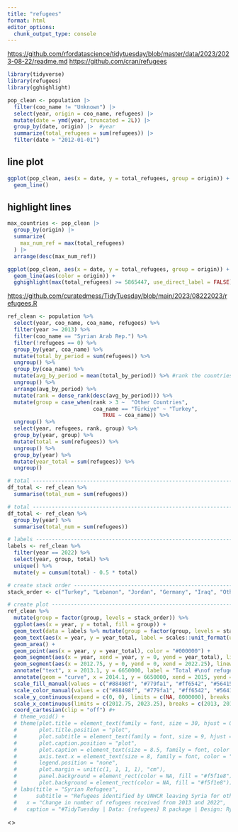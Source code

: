 ```yaml
---
title: "refugees"
format: html
editor_options: 
  chunk_output_type: console
---
```


<https://github.com/rfordatascience/tidytuesday/blob/master/data/2023/2023-08-22/readme.md>
<https://github.com/cran/refugees>

```r
library(tidyverse)
library(refugees)
library(gghighlight)

pop_clean <- population |> 
  filter(coo_name != "Unknown") |> 
  select(year, origin = coo_name, refugees) |> 
  mutate(date = ymd(year, truncated = 2L)) |>
  group_by(date, origin) |>  #year
  summarize(total_refugees = sum(refugees)) |> 
  filter(date > "2012-01-01")

```

## line plot
```r
ggplot(pop_clean, aes(x = date, y = total_refugees, group = origin)) +
  geom_line() 

```

## highlight lines
```r
max_countries <- pop_clean |> 
  group_by(origin) |> 
  summarize(
    max_num_ref = max(total_refugees)
  ) |> 
  arrange(desc(max_num_ref))

ggplot(pop_clean, aes(x = date, y = total_refugees, group = origin)) +
  geom_line(aes(color = origin)) +
  gghighlight(max(total_refugees) >= 5865447, use_direct_label = FALSE)
```

























<https://github.com/curatedmess/TidyTuesday/blob/main/2023/08222023/refugees.R>

```r
ref_clean <- population %>% 
  select(year, coo_name, coa_name, refugees) %>%
  filter(year >= 2013) %>%
  filter(coo_name == "Syrian Arab Rep.") %>%
  filter(!refugees == 0) %>% 
  group_by(year, coa_name) %>% 
  mutate(total_by_period = sum(refugees)) %>% 
  ungroup() %>% 
  group_by(coa_name) %>% 
  mutate(avg_by_period = mean(total_by_period)) %>% #rank the countries by the avg over period
  ungroup() %>% 
  arrange(avg_by_period) %>% 
  mutate(rank = dense_rank(desc(avg_by_period))) %>% 
  mutate(group = case_when(rank > 3 ~  "Other Countries",
                           coa_name == "Türkiye" ~ "Turkey",
                              TRUE ~ coa_name)) %>% 
  ungroup() %>% 
  select(year, refugees, rank, group) %>% 
  group_by(year, group) %>% 
  mutate(total = sum(refugees)) %>% 
  ungroup() %>% 
  group_by(year) %>% 
  mutate(year_total = sum(refugees)) %>% 
  ungroup()

# total -------------------------------------------------------------------
df_total <- ref_clean %>% 
  summarise(total_num = sum(refugees))

# total -------------------------------------------------------------------
df_total <- ref_clean %>% 
  group_by(year) %>% 
  summarise(total_num = sum(refugees))

# labels ------------------------------------------------------------------
labels <- ref_clean %>%
  filter(year == 2022) %>%
  select(year, group, total) %>% 
  unique() %>% 
  mutate(y = cumsum(total) - 0.5 * total)

# create stack order ------------------------------------------------------
stack_order <- c("Turkey", "Lebanon", "Jordan", "Germany", "Iraq", "Other Countries")

# create plot -------------------------------------------------------------
ref_clean %>% 
  mutate(group = factor(group, levels = stack_order)) %>% 
  ggplot(aes(x = year, y = total, fill = group)) +
  geom_text(data = labels %>% mutate(group = factor(group, levels = stack_order)), aes(x = 2022.1, y = y, label = group, color = group), size = 3, hjust = 0, check_overlap = T) +
  geom_text(aes(x = year, y = year_total, label = scales::unit_format(unit = "M", scale = 1e-6)(year_total)), size = 2.5, vjust = -2.1, hjust = 0.9, check_overlap = T) +
  geom_area() +
  geom_point(aes(x = year, y = year_total), color = "#000000") +
  geom_segment(aes(x = year, xend = year, y = 0, yend = year_total), linewidth = 0.5, linetype = "dotted", color = "#000000") +
  geom_segment(aes(x = 2012.75, y = 0, yend = 0, xend = 2022.25), linewidth = 0.8, color = "#000000") +
  annotate("text", x = 2013.1, y = 6650000, label = "Total #\nof refugees\nby year", hjust = 0, vjust = 0.5, size = 2.5, color = "#000000") +
  annotate(geom = "curve", x = 2014.1, y = 6650000, xend = 2015, yend = 5900000, linewidth = 0.3,  curvature = -0.3, arrow = arrow(length = unit(1.25, "mm")), color = "#000000") +
  scale_fill_manual(values = c("#88498f", "#779fa1", "#ff6542", "#564154")) +
  scale_color_manual(values = c("#88498f", "#779fa1", "#ff6542", "#564154")) +
  scale_y_continuous(expand = c(0, 0), limits = c(NA, 8000000), breaks = c(2000000, 4000000, 8000000, 12000000, 16000000), labels = scales::unit_format(unit = "M", scale = 1e-6, sep = "")) +
  scale_x_continuous(limits = c(2012.75, 2023.25), breaks = c(2013, 2014, 2015, 2016, 2017, 2018, 2019, 2020, 2021, 2022)) +
  coord_cartesian(clip = "off") #+
  # theme_void() +
  # theme(plot.title = element_text(family = font, size = 30, hjust = 0, color = "#000000", face = "bold"),
  #       plot.title.position = "plot",
  #       plot.subtitle = element_text(family = font, size = 9, hjust = 0, color = "#000000", lineheight = 1.3, margin = margin(t = 10, b = 10)),
  #       plot.caption.position = "plot",
  #       plot.caption = element_text(size = 8.5, family = font, color = "#000000", hjust = 0.5, margin = margin(t = 30)),
  #       axis.text.x = element_text(size = 8, family = font, color = "#000000", hjust = 0.5, margin = margin(t = 5)), 
  #       legend.position = "none",
  #       plot.margin = unit(c(1, 1, 1, 1), "cm"),
  #       panel.background = element_rect(color = NA, fill = "#f5f1e8"),
  #       plot.background = element_rect(color = NA, fill = "#f5f1e8")) #+
  # labs(title = "Syrian Refugees",
  #      subtitle = "Refugees identified by UNHCR leaving Syria for other countries for safety between 2013 and 2022. This chart\nillustrates the breakdown of the top three destination countries ranked according to the average number of\nrefugees during these ten years, plus the remaining countries.",
  #   x = "Change in number of refugees received from 2013 and 2022",
  #   caption = "#TidyTuesday | Data: {refugees} R package | Design: Ryan Hart")
```

<>
